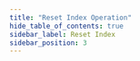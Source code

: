 ```yaml
---
title: "Reset Index Operation"
hide_table_of_contents: true
sidebar_label: Reset Index
sidebar_position: 3
---
```





<LanguageSwitcher supportedLanguages={supportedLanguages} />

<LanguageContent language="csharp">
   <ResetIndexCsharp />
</LanguageContent>

<LanguageContent language="java">
   <ResetIndexJava />
</LanguageContent>

<LanguageContent language="python">
   <ResetIndexPython />
</LanguageContent>

<LanguageContent language="php">
   <ResetIndexPhp />
</LanguageContent>

<LanguageContent language="nodejs">
   <ResetIndexNodejs />
</LanguageContent>


<!---
### Indexes
- [What are Indexes](../../../../indexes/what-are-indexes)
- [Creating and Deploying Indexes](../../../../indexes/creating-and-deploying)

### Server
- [Index Administration](../../../../indexes/index-administration)

### Operations
- [How to Get Index](../../../../client-api/operations/maintenance/indexes/get-index)
- [How to Put Indexes](../../../../client-api/operations/maintenance/indexes/put-indexes)
- [How to Delete Index](../../../../client-api/operations/maintenance/indexes/delete-index)


-->